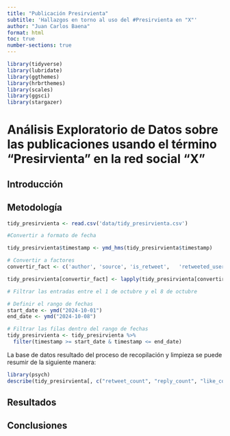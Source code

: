 ```yaml
---
title: "Publicación Presirvienta"
subtitle: 'Hallazgos en torno al uso del #Presirvienta en "X"'
author: "Juan Carlos Baena"
format: html
toc: true
number-sections: true
---
```


```r
library(tidyverse)
library(lubridate)
library(ggthemes)
library(hrbrthemes)
library(scales)
library(ggsci)
library(stargazer)
```

# Análisis Exploratorio de Datos sobre las publicaciones usando el término "Presirvienta" en la red social "X"

## Introducción

## Metodología

```r

tidy_presirvienta <- read.csv('data/tidy_presirvienta.csv')

#Convertir a formato de fecha

tidy_presirvienta$timestamp <- ymd_hms(tidy_presirvienta$timestamp)

# Convertir a factores
convertir_fact <- c('author', 'source', 'is_retweet',	'retweeted_user',	'is_quote_tweet',	'quoted_user',	'is_quote_withheld',	'is_reply',	'replied_user',	'is_withheld', 'Emotion')

tidy_presirvienta[convertir_fact] <- lapply(tidy_presirvienta[convertir_fact], as.factor)

# Filtrar las entradas entre el 1 de octubre y el 8 de octubre

# Definir el rango de fechas
start_date <- ymd("2024-10-01")
end_date <- ymd("2024-10-08")

# Filtrar las filas dentro del rango de fechas
tidy_presirvienta <- tidy_presirvienta %>%
  filter(timestamp >= start_date & timestamp <= end_date)
```

La base de datos resultado del proceso de recopilación y limpieza se puede resumir de la siguiente manera:

```r
library(psych)
describe(tidy_presirvienta[, c("retweet_count", "reply_count", "like_count","quote_count", "impression_count", "Word.count", "sentiment")])
```

## Resultados

## Conclusiones
